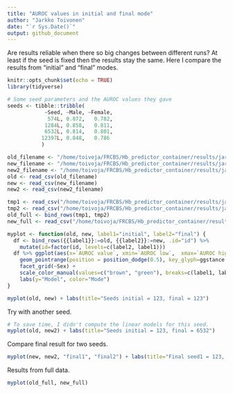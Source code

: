 ```yaml
---
title: "AUROC values in initial and final mode"
author: "Jarkko Toivonen"
date: "`r Sys.Date()`"
output: github_document
---
```


Are results reliable when there so big changes between different runs? At least if the seed is fixed then the results stay the
same. Here I compare the results from "initial" and "final" modes.

```r
knitr::opts_chunk$set(echo = TRUE)
library(tidyverse)
```

```r
# Some seed parameters and the AUROC values they gave
seeds <- tibble::tribble(
            ~Seed, ~Male, ~Female,
             574L, 0.872,   0.782,
            1284L, 0.858,   0.811,
            6532L, 0.814,   0.801,
           12397L, 0.848,   0.786
           )

```


```r
old_filename <- "/home/toivoja/FRCBS/Hb_predictor_container/results/jarkko-2022-02-09-all-10k/summary.csv"    # seed 123
new_filename <- "/home/toivoja/FRCBS/Hb_predictor_container/results/jarkko-2022-03-31-all-final/summary.csv"  # seed 123
new2_filename <- "/home/toivoja/FRCBS/Hb_predictor_container/results/jarkko-2022-03-31-all-final2/summary.csv"  # seed 6532
old <- read_csv(old_filename)
new <- read_csv(new_filename)
new2 <- read_csv(new2_filename)
```

```r
tmp1 <- read_csv("/home/toivoja/FRCBS/Hb_predictor_container/results/jarkko-2022-02-11-rf-svm-bl-full/summary.csv")
tmp2 <- read_csv("/home/toivoja/FRCBS/Hb_predictor_container/results/jarkko-2022-02-14-lmm-full/summary.csv")
old_full <- bind_rows(tmp1, tmp2)
new_full <- read_csv("/home/toivoja/FRCBS/Hb_predictor_container/results/jarkko-2022-04-01-all-full-final/summary.csv")
```

```r
myplot <- function(old, new, label1="initial", label2="final") {
  df <- bind_rows({{label1}}:=old, {{label2}}:=new, .id="id") %>%
    mutate(id=factor(id, levels=c(label2, label1)))
  df %>% ggplot(aes(x=`AUROC value`, xmin=`AUROC low`,  xmax=`AUROC high`, y=Pretty, color=id)) +
    geom_pointrange(position = position_dodge(0.5), key_glyph=ggstance::draw_key_pointrangeh) + 
    facet_grid(~Sex) + 
    scale_color_manual(values=c("brown", "green"), breaks=c(label1, label2)) +
    labs(y="Model", color="Mode")
}
```

```r
myplot(old, new) + labs(title="Seeds initial = 123, final = 123")
```

Try with another seed.

```r
# To save time, I didn't compute the linear models for this seed.
myplot(old, new2) + labs(title="Seeds initial = 123, final = 6532")
```

Compare final result for two seeds.

```r
myplot(new, new2, "final1", "final2") + labs(title="Final seed1 = 123, final seed2 = 6532")
```


Results from full data.

```r
myplot(old_full, new_full)
```

